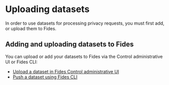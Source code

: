 
# Uploading datasets 

In order to use datasets for processing privacy requests, you must first add, or upload them to Fides.

## Adding and uploading datasets to Fides

You can upload or add your datasets to Fides via the Control administrative UI or Fides CLI:
* [Upload a dataset in Fides Control administrative UI](/dev-docs/datasets/add-datasets/add-datasets-ui)
* [Push a dataset using Fides CLI](/dev-docs/datasets/add-datasets/add-datasets-cli)
